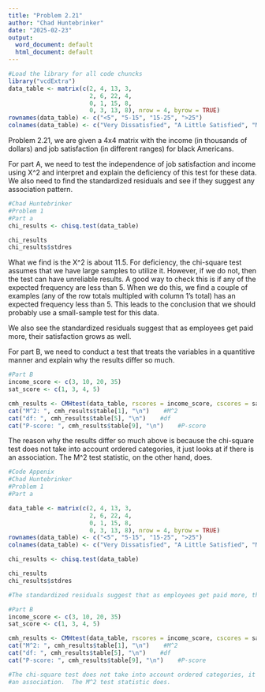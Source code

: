 ```yaml
---
title: "Problem 2.21"
author: "Chad Huntebrinker"
date: "2025-02-23"
output:
  word_document: default
  html_document: default
---
```

```r
#Load the library for all code chuncks
library("vcdExtra")
data_table <- matrix(c(2, 4, 13, 3,
                       2, 6, 22, 4,
                       0, 1, 15, 8,
                       0, 3, 13, 8), nrow = 4, byrow = TRUE)
rownames(data_table) <- c("<5", "5-15", "15-25", ">25")
colnames(data_table) <- c("Very Dissatisfied", "A Little Satisfied", "Moderately Satisfied", "Very Satisfied")
```
Problem 2.21, we are given a 4x4 matrix with the income (in thousands of dollars) and job satisfaction (in different ranges) for black Americans.

For part A, we need to test the independence of job satisfaction and income using X^2 and interpret and explain the deficiency of this test for these data.  We also need to find the standardized residuals and see if they suggest any association pattern.

```r
#Chad Huntebrinker
#Problem 1
#Part a
chi_results <- chisq.test(data_table)

chi_results
chi_results$stdres
```
What we find is the X^2 is about 11.5. For deficiency, the chi-square test assumes that we have large samples to utilize it. However, if we do not, then the test can have unreliable results. A good way to check this is if any of the expected frequency are less than 5.  When we do this, we find a couple of examples (any of the row totals multipled with column 1's total) has an expected frequency less than 5. This leads to the conclusion that we should probably use a small-sample test for this data.

We also see the standardized residuals suggest that as employees get paid more, their satisfaction grows as well.

For part B, we need to conduct a test that treats the variables in a quantitive manner and explain why the results differ so much.

```r
#Part B
income_score <- c(3, 10, 20, 35)
sat_score <- c(1, 3, 4, 5)

cmh_results <- CMHtest(data_table, rscores = income_score, cscores = sat_score)
cat("M^2: ", cmh_results$table[1], "\n")    #M^2
cat("df: ", cmh_results$table[5], "\n")    #df
cat("P-score: ", cmh_results$table[9], "\n")    #P-score
```

The reason why the results differ so much above is because the chi-square test does not take into account ordered categories, it just looks at if there is an association.  The M^2 test statistic, on the other hand, does.

```r
#Code Appenix
#Chad Huntebrinker
#Problem 1
#Part a

data_table <- matrix(c(2, 4, 13, 3,
                       2, 6, 22, 4,
                       0, 1, 15, 8,
                       0, 3, 13, 8), nrow = 4, byrow = TRUE)
rownames(data_table) <- c("<5", "5-15", "15-25", ">25")
colnames(data_table) <- c("Very Dissatisfied", "A Little Satisfied", "Moderately Satisfied", "Very Satisfied")

chi_results <- chisq.test(data_table)

chi_results
chi_results$stdres

#The standardized residuals suggest that as employees get paid more, their satisfaction grows as well.

#Part B
income_score <- c(3, 10, 20, 35)
sat_score <- c(1, 3, 4, 5)

cmh_results <- CMHtest(data_table, rscores = income_score, cscores = sat_score)
cat("M^2: ", cmh_results$table[1], "\n")    #M^2
cat("df: ", cmh_results$table[5], "\n")    #df
cat("P-score: ", cmh_results$table[9], "\n")    #P-score

#The chi-square test does not take into account ordered categories, it just looks at if there is
#an association.  The M^2 test statistic does.
```

